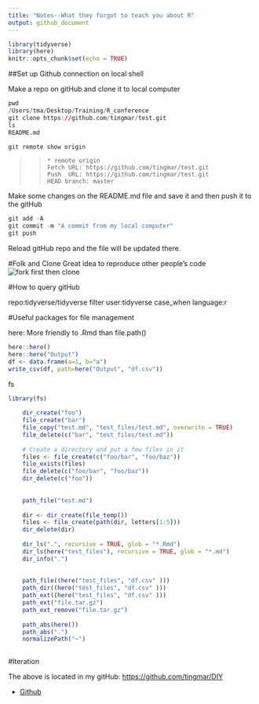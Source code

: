 ```yaml
---
title: "Notes--What they forgot to teach you about R"
output: github_document
---
```


```r
library(tidyverse)
library(here)
knitr::opts_chunk$set(echo = TRUE)
```

##Set up Github connection on local shell

Make a repo on gitHub and clone it to local computer

```r
pwd 
/Users/tma/Desktop/Training/R_conference  
git clone https://github.com/tingmar/test.git
ls
README.md
```

```r
git remote show origin
```

>>`* remote origin`    
>>`Fetch URL: https://github.com/tingmar/test.git`   
>>`Push  URL: https://github.com/tingmar/test.git`   
>>`HEAD branch: master` 

Make some changes on the README.md file and save it and 
then push it to the gitHub

```r
git add -A   
git commit -m "A commit from my local computer"   
git push
```
Reload gitHub repo and the file will be updated there.

#Folk and Clone
Great idea to reproduce other people's code
![fork first then clone](./folk.png)


#How to query gitHub


repo:tidyverse/tidyverse filter
user:tidyverse case_when language:r

#Useful packages for file management

here: More friendly to .Rmd than file.path()

```r
here::here()
here::here("Output")
df <- data.frame(a=1, b="a")
write_csv(df, path=here("Output", "df.csv"))
```



fs
```r
library(fs)
    
    dir_create("foo")
    file_create("bar")
    file_copy("test.md", "test_files/test.md", overwrite = TRUE)
    file_delete(c("bar", "test_files/test.md"))
     
    # Create a directory and put a few files in it
    files <- file_create(c("foo/bar", "foo/baz"))
    file_exists(files)
    file_delete(c("foo/bar", "foo/baz"))
    dir_delete(c("foo"))
    
    
    path_file("test.md")
    
    dir <- dir_create(file_temp())
    files <- file_create(path(dir, letters[1:5]))
    dir_delete(dir)
    
    dir_ls(".", recursive = TRUE, glob = "*.Rmd")
    dir_ls(here("test_files"), recursive = TRUE, glob = "*.md")
    dir_info(".")
    
    
    path_file((here("test_files", "df.csv" )))
    path_dir((here("test_files", "df.csv" )))
    path_ext((here("test_files", "df.csv" )))
    path_ext("file.tar.gz")
    path_ext_remove("file.tar.gz")
    
    path_abs(here())
    path_abs(".")
    normalizePath("~")
    
```


#Iteration

The above is located in my gitHub: <https://github.com/tingmar/DIY>

* [Github](www.github.com)

